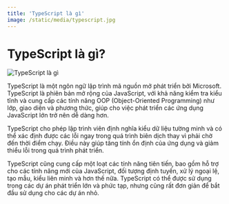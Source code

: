 ```yaml
---
title: 'TypeScript là gì'
image: /static/media/typescript.jpg
---
```


# TypeScript là gì?

![TypeScript là gì](/static/media/typescript.jpg)

TypeScript là một ngôn ngữ lập trình mã nguồn mở phát triển bởi Microsoft. TypeScript là phiên bản mở rộng của JavaScript, với khả năng kiểm tra kiểu tĩnh và cung cấp các tính năng OOP (Object-Oriented Programming) như lớp, giao diện và phương thức, giúp cho việc phát triển các ứng dụng JavaScript lớn trở nên dễ dàng hơn.

TypeScript cho phép lập trình viên định nghĩa kiểu dữ liệu tường minh và có thể xác định được các lỗi ngay trong quá trình biên dịch thay vì phải chờ đến thời điểm chạy. Điều này giúp tăng tính ổn định của ứng dụng và giảm thiểu lỗi trong quá trình phát triển.

TypeScript cũng cung cấp một loạt các tính năng tiên tiến, bao gồm hỗ trợ cho các tính năng mới của JavaScript, đối tượng định tuyến, xử lý ngoại lệ, tạo mẫu, kiểu liên minh và hơn thế nữa. TypeScript có thể được sử dụng trong các dự án phát triển lớn và phức tạp, nhưng cũng rất đơn giản để bắt đầu sử dụng cho các dự án nhỏ.
